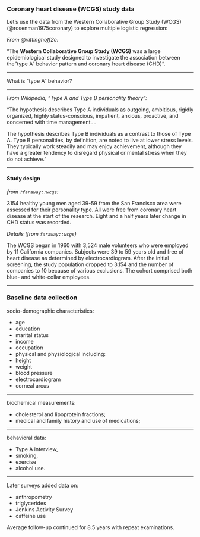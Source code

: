 ### Coronary heart disease (WCGS) study data

::: notes
Let's use the data from the Western Collaborative Group Study (WCGS)
(@rosenman1975coronary) to explore multiple logistic regression:
:::

*From @vittinghoff2e:*

"The **Western Collaborative Group Study (WCGS)** was a large
epidemiological study designed to investigate the association between
the "type A" behavior pattern and coronary heart disease (CHD)".

---

:::{#exr-def-type-A}

What is "type A" behavior?

:::

---

:::{#sol-def-type-A}
*From Wikipedia, "Type A and Type B personality theory":*

"The hypothesis describes Type A individuals as outgoing, ambitious,
rigidly organized, highly status-conscious, impatient, anxious,
proactive, and concerned with time management....

The hypothesis describes Type B individuals as a contrast to those of
Type A. Type B personalities, by definition, are noted to live at lower
stress levels. They typically work steadily and may enjoy achievement,
although they have a greater tendency to disregard physical or mental
stress when they do not achieve."
:::

---

#### Study design

*from `?faraway::wcgs`:*

3154 healthy young men aged 39-59 from the San Francisco area were
assessed for their personality type. All were free from coronary heart
disease at the start of the research. Eight and a half years later
change in CHD status was recorded.

*Details (from `faraway::wcgs`)*

The WCGS began in 1960 with 3,524 male volunteers who were employed by
11 California companies. Subjects were 39 to 59 years old and free of
heart disease as determined by electrocardiogram. After the initial
screening, the study population dropped to 3,154 and the number of
companies to 10 because of various exclusions. The cohort comprised both
blue- and white-collar employees.

---

### Baseline data collection

socio-demographic characteristics:

-   age
-   education
-   marital status
-   income
-   occupation
-   physical and physiological including:
-   height
-   weight
-   blood pressure
-   electrocardiogram
-   corneal arcus

---

biochemical measurements:

-   cholesterol and lipoprotein fractions;
-   medical and family history and use of medications;

---

behavioral data:

-   Type A interview,
-   smoking,
-   exercise
-   alcohol use.

---

Later surveys added data on:

* anthropometry
* triglycerides
* Jenkins Activity Survey
* caffeine use

Average follow-up continued for 8.5 years with repeat examinations.


